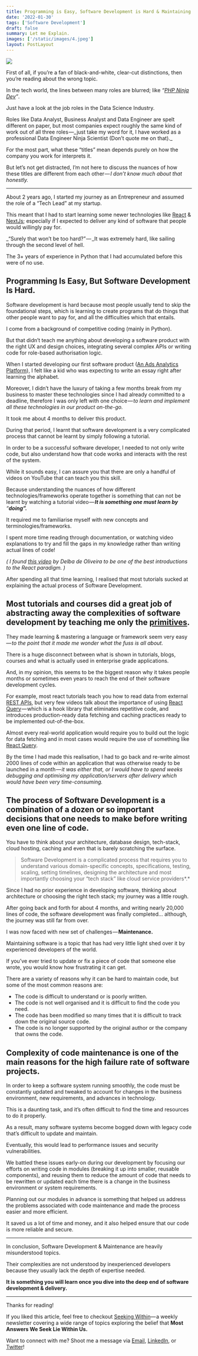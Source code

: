 ```yaml
---
title: Programming is Easy, Software Development is Hard & Maintaining Code is the Hardest
date: '2022-01-30'
tags: ['Software Development']
draft: false
summary: Let me Explain.
images: ['/static/images/4.jpeg']
layout: PostLayout
---
```


![](https://cdn-images-1.medium.com/max/1600/0*XpKdOn7U6ChiIVBM)

First of all, if you’re a fan of black-and-white, clear-cut distinctions, then you’re reading about the wrong topic.

In the tech world, the lines between many roles are blurred; like _“_[_PHP Ninja Dev_](https://www.mendeley.com/careers/job/php-ninja-developer-1292294)_”_.

Just have a look at the job roles in the Data Science Industry.

Roles like Data Analyst, Business Analyst and Data Engineer are spelt different on paper, but most companies expect roughly the same kind of work out of all three roles —_ just take my word for it, I have worked as a professional Data Engineer Ninja Scientist (Don’t quote me on that)._

For the most part, what these “titles” mean depends purely on how the company you work for interprets it.

But let’s not get distracted, I’m not here to discuss the nuances of how these titles are different from each other — *I don’t know much about that honestly.*

---

About 2 years ago, I started my journey as an Entrepreneur and assumed the role of a “Tech Lead” at my startup.

This meant that I had to start learning some newer technologies like [React](https://reactjs.org/) & [NextJs](https://nextjs.org/); especially if I expected to deliver any kind of software that people would willingly pay for.

\_“Surely that won’t be too hard?” — _It was extremely hard, like sailing through the second level of hell.

The 3+ years of experience in Python that I had accumulated before this were of no use.

## **Programming Is Easy, But Software Development Is Hard.**

Software development is hard because most people usually tend to skip the foundational steps, which is learning to create programs that do things that other people want to pay for, and all the difficulties which that entails.

I come from a background of competitive coding (mainly in Python).

But that didn’t teach me anything about developing a software product with the right UX and design choices, integrating several complex APIs or writing code for role-based authorisation logic.

When I started developing our first software product ([An Ads Analytics Platform](https://destro-demo-adsnest.herokuapp.com/)), I felt like a kid who was expecting to write an essay right after learning the alphabet.

Moreover, I didn’t have the luxury of taking a few months break from my business to master these technologies since I had already committed to a deadline, therefore I was only left with one choice — *to learn and implement all these technologies in our product on-the-go.*

It took me about 4 months to deliver this product.

During that period, I learnt that software development is a very complicated process that cannot be learnt by simply following a tutorial.

In order to be a successful software developer, I needed to not only write code, but also understand how that code works and interacts with the rest of the system.

While it sounds easy, I can assure you that there are only a handful of videos on YouTube that can teach you this skill.

Because understanding the nuances of how different technologies/frameworks operate together is something that can not be learnt by watching a tutorial video — **_It is something one must learn by_** _“_**_doing”._**

It required me to familiarise myself with new concepts and terminologies/frameworks.

I spent more time reading through documentation, or watching video explanations to try and fill the gaps in my knowledge rather than writing actual lines of code!

_( I found_ [_this video_](https://www.youtube.com/watch?v=jsYBiB6Vt9w) _by Delba de Oliveira to be one of the best introductions to the React paradigm. )_

After spending all that time learning, I realised that most tutorials sucked at explaining the actual process of Software Development.

## **Most tutorials and courses did a great job of abstracting away the complexities of software development by teaching me only the** [**primitives**](https://en.wikipedia.org/wiki/Language_primitive#:~:text=In%20computing%2C%20language%20primitives%20are,an%20expression%20in%20a%20language.)**.**

They made learning & mastering a language or framework seem very easy — *to the point that it made me wonder what the fuss is all about.*

There is a huge disconnect between what is shown in tutorials, blogs, courses and what is actually used in enterprise grade applications.

And, in my opinion, this seems to be the biggest reason why it takes people months or sometimes even years to reach the end of their software development cycles.

For example, most react tutorials teach you how to read data from external [REST APIs](https://www.redhat.com/en/topics/api/what-is-a-rest-api#:~:text=A%20REST%20API%20%28also%20known,by%20computer%20scientist%20Roy%20Fielding.), but very few videos talk about the importance of using [React Query](https://react-query.tanstack.com/) — which is a hook library that eliminates repetitive code, and introduces production-ready data fetching and caching practices ready to be implemented out-of-the-box.

Almost every real-world application would require you to build out the logic for data fetching and in most cases would require the use of something like [React Query](https://react-query.tanstack.com/).

By the time I had made this realisation, I had to go back and re-write almost 2000 lines of code within an application that was otherwise ready to be launched in a month — *it was either that, or I would have to spend weeks debugging and optimising my application/servers after delivery which would have been very time-consuming.*

## **The process of Software Development is a combination of a dozen or so important decisions that one needs to make before writing even one line of code.**

You have to think about your architecture, database design, tech-stack, cloud hosting, caching and even that is barely scratching the surface.

> Software Development is a complicated process that requires you to understand various domain-specific concepts, specifications, testing, scaling, setting timelines, designing the architecture and most importantly choosing your “tech stack” like cloud service providers*.*

Since I had no prior experience in developing software, thinking about architecture or choosing the right tech stack; my journey was a little rough.

After going back and forth for about 4 months, and writing nearly 20,000 lines of code, the software development was finally completed… although, the journey was still far from over.

I was now faced with new set of challenges — **Maintenance.**

Maintaining software is a topic that has had very little light shed over it by experienced developers of the world.

If you’ve ever tried to update or fix a piece of code that someone else wrote, you would know how frustrating it can get.

There are a variety of reasons why it can be hard to maintain code, but some of the most common reasons are:

- The code is difficult to understand or is poorly written.
- The code is not well organised and it is difficult to find the code you need.
- The code has been modified so many times that it is difficult to track down the original source code.
- The code is no longer supported by the original author or the company that owns the code.

## **Complexity of code maintenance is one of the main reasons for the high failure rate of software projects.**

In order to keep a software system running smoothly, the code must be constantly updated and tweaked to account for changes in the business environment, new requirements, and advances in technology.

This is a daunting task, and it’s often difficult to find the time and resources to do it properly.

As a result, many software systems become bogged down with legacy code that’s difficult to update and maintain.

Eventually, this would lead to performance issues and security vulnerabilities.

We battled these issues early-on during our development by focusing our efforts on writing code in modules (breaking it up into smaller, reusable components), and reusing them to reduce the amount of code that needs to be rewritten or updated each time there is a change in the business environment or system requirements.

Planning out our modules in advance is something that helped us address the problems associated with code maintenance and made the process easier and more efficient.

It saved us a lot of time and money, and it also helped ensure that our code is more reliable and secure.

---

In conclusion, Software Development & Maintenance are heavily misunderstood topics.

Their complexities are not understood by inexperienced developers because they usually lack the depth of expertise needed.

**It is something you will learn once you dive into the deep end of software development & delivery.**

---

Thanks for reading!

If you liked this article, feel free to checkout [Seeking Within](https://seekingwithin.substack.com/)— a weekly newsletter covering a wide range of topics exploring the belief that **Most Answers We Seek Lie Within Us.**

Want to connect with me? Shoot me a message via [Email](http://mailto:reuben3699@gmail.com/), [LinkedIn](https://linkedin.com.in/reubence), or [Twitter](https://twitter.com/reuben_rapose)!
